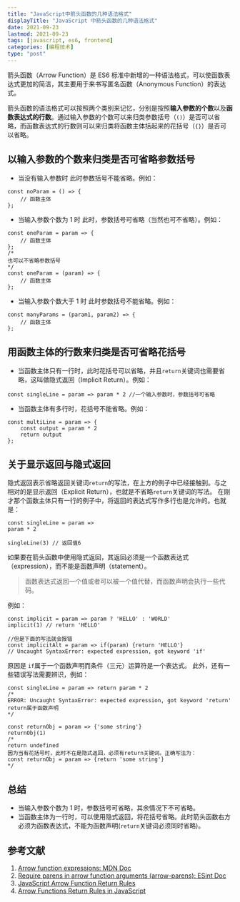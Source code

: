 ```yaml
---
title: "JavaScript中箭头函数的几种语法格式"
displayTitle: "JavaScript 中箭头函数的几种语法格式"
date: 2021-09-23
lastmod: 2021-09-23
tags: [javascript, es6, frontend]
categories: [编程技术]
type: "post"
---
```


箭头函数（Arrow Function）是 ES6 标准中新增的一种语法格式，可以使函数表达式更加的简洁，其主要用于来书写匿名函数（Anonymous Function）的表达式。

箭头函数的语法格式可以按照两个类别来记忆，分别是按照**输入参数的个数**以及**函数表达式的行数**。通过输入参数的个数可以来归类参数括号（`()`）是否可以省略，而函数表达式的行数则可以来归类将函数主体括起来的花括号（`{}`）是否可以省略。

## 以输入参数的个数来归类是否可省略参数括号

- 当没有输入参数时
  此时参数括号不能省略。例如：

```JS
const noParam = () => {
	// 函数主体
};
```

- 当输入参数个数为 1 时
  此时，参数括号可省略（当然也可不省略）。例如：

```JS
const oneParam = param => {
	// 函数主体
};
/*
也可以不省略参数括号
*/
const oneParam = (param) => {
	// 函数主体
};
```

- 当输入参数个数大于 1 时
  此时参数括号不能省略。例如：

```JS
const manyParams = (param1, param2) => {
	// 函数主体
};
```

## 用函数主体的行数来归类是否可省略花括号

- 当函数主体只有一行时，此时花括号可以省略，并且`return`关键词也需要省略，这叫做隐式返回（Implicit Return）。例如：

```JS
const singleLine = param => param * 2 //一个输入参数时，参数括号可省略
```

- 当函数主体有多行时，花括号不能省略。例如：

```JS
const multiLine = param => {
	const output = param * 2
	return output
};
```

## 关于显示返回与隐式返回

隐式返回表示省略返回关键词`return`的写法，在上方的例子中已经接触到。与之相对的是显示返回（Explicit Return），也就是不省略`return`关键词的写法。
在刚才那个函数主体只有一行的例子中，将返回的表达式写作多行也是允许的。也就是：

```JS
const singleLine = param =>
param * 2

singleLine(3) // 返回值6
```

如果要在箭头函数中使用隐式返回，其返回必须是一个函数表达式（expression），而不能是函数声明（statement）。

> 函数表达式返回一个值或者可以被一个值代替，而函数声明会执行一些代码。

例如：

```JS
const implicit = param => param ? 'HELLO' : 'WORLD'
implicit(1) // return 'HELLO'

//但是下面的写法就会报错
const implicitAlt = param => if(param) {return 'HELLO'}
// Uncaught SyntaxError: expected expression, got keyword 'if'
```

原因是 `if`属于一个函数声明而条件（三元）运算符是一个表达式。
此外，还有一些错误写法需要辨识，例如：

```JS
const singleLine = param => return param * 2
/*
ERROR: Uncaught SyntaxError: expected expression, got keyword 'return'
return属于函数声明
*/

const returnObj = param => {'some string'}
returnObj(1)
/*
return undefined
因为当有花括号时，此时不在是隐式返回，必须有return关键词。正确写法为：
const returnObj = param => {return 'some string'}
*/
```

## 总结

- 当输入参数个数为 1 时，参数括号可省略，其余情况下不可省略。
- 当函数主体为一行时，可以使用隐式返回，将花括号省略。此时箭头函数右方必须为函数表达式，不能为函数声明(`return`关键词必须同时省略)。

## 参考文献

1. [Arrow function expressions: MDN Doc](https://developer.mozilla.org/en-US/docs/Web/JavaScript/Reference/Functions/Arrow_functions)
2. [Require parens in arrow function arguments (arrow-parens): ESint Doc](https://eslint.org/docs/rules/arrow-parens)
3. [JavaScript Arrow Function Return Rules](https://jaketrent.com/post/javascript-arrow-function-return-rules)
4. [Arrow Functions Return Rules in JavaScript](https://medium.com/@bunlong/arrow-functions-return-rules-in-javascript-b63ed5f25994)
